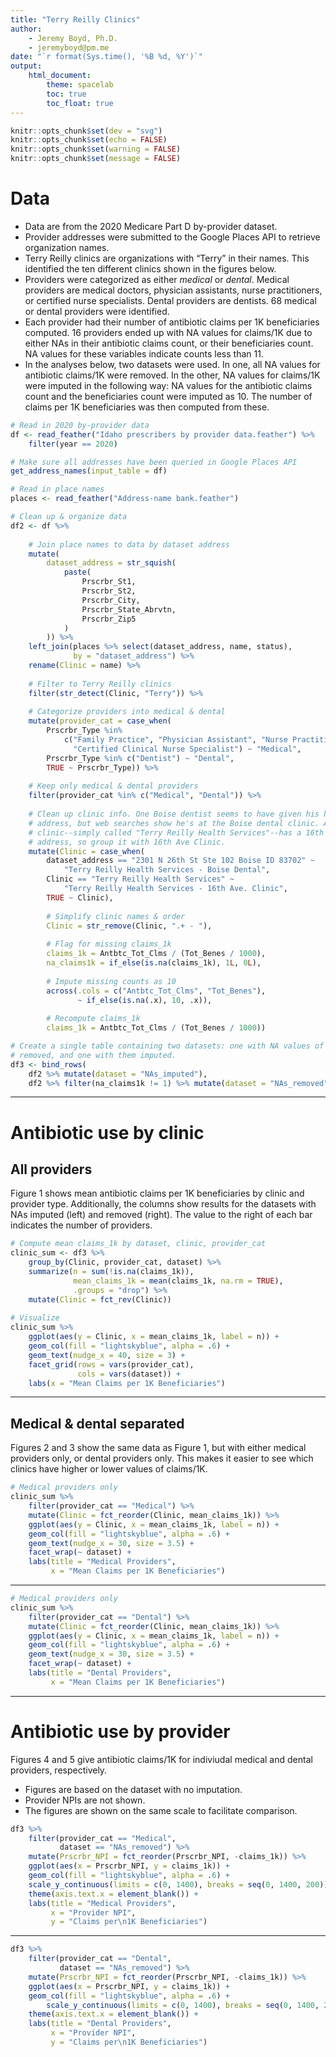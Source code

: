 ```yaml
---
title: "Terry Reilly Clinics"
author:
    - Jeremy Boyd, Ph.D.
    - jeremyboyd@pm.me
date: "`r format(Sys.time(), '%B %d, %Y')`"
output:
    html_document:
        theme: spacelab
        toc: true
        toc_float: true
---
```


```r

knitr::opts_chunk$set(dev = "svg")
knitr::opts_chunk$set(echo = FALSE)
knitr::opts_chunk$set(warning = FALSE)
knitr::opts_chunk$set(message = FALSE)

```

# Data

- Data are from the 2020 Medicare Part D by-provider dataset.
- Provider addresses were submitted to the Google Places API to retrieve organization names.
- Terry Reilly clinics are organizations with "Terry" in their names. This identified the ten different clinics shown in the figures below.
- Providers were categorized as either *medical* or *dental*. Medical providers are medical doctors, physician assistants, nurse practitioners, or certified nurse specialists. Dental providers are dentists. 68 medical or dental providers were identified.
- Each provider had their number of antibiotic claims per 1K beneficiaries computed. 16 providers ended up with NA values for claims/1K due to either NAs in their antibiotic claims count, or their beneficiaries count. NA values for these variables indicate counts less than 11.
- In the analyses below, two datasets were used. In one, all NA values for antibiotic claims/1K were removed. In the other, NA values for claims/1K were imputed in the following way: NA values for the antibiotic claims count and the beneficiaries count were imputed as 10. The number of claims per 1K beneficiaries was then computed from these.

```r

# Read in 2020 by-provider data
df <- read_feather("Idaho prescribers by provider data.feather") %>%
    filter(year == 2020)

# Make sure all addresses have been queried in Google Places API
get_address_names(input_table = df)

# Read in place names
places <- read_feather("Address-name bank.feather")

# Clean up & organize data
df2 <- df %>%
    
    # Join place names to data by dataset address
    mutate(
        dataset_address = str_squish(
            paste(
                Prscrbr_St1,
                Prscrbr_St2,
                Prscrbr_City,
                Prscrbr_State_Abrvtn,
                Prscrbr_Zip5
            )
        )) %>%
    left_join(places %>% select(dataset_address, name, status),
              by = "dataset_address") %>%
    rename(Clinic = name) %>%
    
    # Filter to Terry Reilly clinics
    filter(str_detect(Clinic, "Terry")) %>%
    
    # Categorize providers into medical & dental
    mutate(provider_cat = case_when(
        Prscrbr_Type %in%
            c("Family Practice", "Physician Assistant", "Nurse Practitioner",
              "Certified Clinical Nurse Specialist") ~ "Medical",
        Prscrbr_Type %in% c("Dentist") ~ "Dental",
        TRUE ~ Prscrbr_Type)) %>%
    
    # Keep only medical & dental providers
    filter(provider_cat %in% c("Medical", "Dental")) %>%
        
    # Clean up clinic info. One Boise dentist seems to have given his home
    # address, but web searches show he's at the Boise dental clinic. Another
    # clinic--simply called "Terry Reilly Health Services"--has a 16th Ave Nampa
    # address, so group it with 16th Ave Clinic.
    mutate(Clinic = case_when(
        dataset_address == "2301 N 26th St Ste 102 Boise ID 83702" ~
            "Terry Reilly Health Services - Boise Dental",
        Clinic == "Terry Reilly Health Services" ~
            "Terry Reilly Health Services - 16th Ave. Clinic",
        TRUE ~ Clinic),
        
        # Simplify clinic names & order
        Clinic = str_remove(Clinic, ".+ - "),
        
        # Flag for missing claims_1k
        claims_1k = Antbtc_Tot_Clms / (Tot_Benes / 1000),
        na_claims1k = if_else(is.na(claims_1k), 1L, 0L),
          
        # Impute missing counts as 10
        across(.cols = c("Antbtc_Tot_Clms", "Tot_Benes"),
               ~ if_else(is.na(.x), 10, .x)),
        
        # Recompute claims_1k
        claims_1k = Antbtc_Tot_Clms / (Tot_Benes / 1000))

# Create a single table containing two datasets: one with NA values of claims_1k
# removed, and one with them imputed.
df3 <- bind_rows(
    df2 %>% mutate(dataset = "NAs_imputed"),
    df2 %>% filter(na_claims1k != 1) %>% mutate(dataset = "NAs_removed"))

```

***

# Antibiotic use by clinic

## All providers

Figure 1 shows mean antibiotic claims per 1K beneficiaries by clinic and provider type. Additionally, the columns show results for the datasets with NAs imputed (left) and removed (right). The value to the right of each bar indicates the number of providers.

```r

# Compute mean claims_1k by dataset, clinic, provider_cat
clinic_sum <- df3 %>%
    group_by(Clinic, provider_cat, dataset) %>%
    summarize(n = sum(!is.na(claims_1k)),
              mean_claims_1k = mean(claims_1k, na.rm = TRUE),
              .groups = "drop") %>%
    mutate(Clinic = fct_rev(Clinic))
        
# Visualize
clinic_sum %>%
    ggplot(aes(y = Clinic, x = mean_claims_1k, label = n)) +
    geom_col(fill = "lightskyblue", alpha = .6) +
    geom_text(nudge_x = 40, size = 3) +
    facet_grid(rows = vars(provider_cat),
               cols = vars(dataset)) +
    labs(x = "Mean Claims per 1K Beneficiaries")

```

***

## Medical & dental separated

Figures 2 and 3 show the same data as Figure 1, but with either medical providers only, or dental providers only. This makes it easier to see which clinics have higher or lower values of claims/1K.

```r

# Medical providers only
clinic_sum %>%
    filter(provider_cat == "Medical") %>%
    mutate(Clinic = fct_reorder(Clinic, mean_claims_1k)) %>%
    ggplot(aes(y = Clinic, x = mean_claims_1k, label = n)) +
    geom_col(fill = "lightskyblue", alpha = .6) +
    geom_text(nudge_x = 30, size = 3.5) +
    facet_wrap(~ dataset) +
    labs(title = "Medical Providers",
         x = "Mean Claims per 1K Beneficiaries")

```

***

```r

# Medical providers only
clinic_sum %>%
    filter(provider_cat == "Dental") %>%
    mutate(Clinic = fct_reorder(Clinic, mean_claims_1k)) %>%
    ggplot(aes(y = Clinic, x = mean_claims_1k, label = n)) +
    geom_col(fill = "lightskyblue", alpha = .6) +
    geom_text(nudge_x = 30, size = 3.5) +
    facet_wrap(~ dataset) +
    labs(title = "Dental Providers",
         x = "Mean Claims per 1K Beneficiaries")

```

***

# Antibiotic use by provider

Figures 4 and 5 give antibiotic claims/1K for indiviudal medical and dental providers, respectively.

- Figures are based on the dataset with no imputation.
- Provider NPIs are not shown.
- The figures are shown on the same scale to facilitate comparison.

```r

df3 %>%
    filter(provider_cat == "Medical",
           dataset == "NAs_removed") %>%
    mutate(Prscrbr_NPI = fct_reorder(Prscrbr_NPI, -claims_1k)) %>%
    ggplot(aes(x = Prscrbr_NPI, y = claims_1k)) +
    geom_col(fill = "lightskyblue", alpha = .6) +
    scale_y_continuous(limits = c(0, 1400), breaks = seq(0, 1400, 200)) +
    theme(axis.text.x = element_blank()) +
    labs(title = "Medical Providers",
         x = "Provider NPI",
         y = "Claims per\n1K Beneficiaries")

```

***

```r
df3 %>%
    filter(provider_cat == "Dental",
           dataset == "NAs_removed") %>%
    mutate(Prscrbr_NPI = fct_reorder(Prscrbr_NPI, -claims_1k)) %>%
    ggplot(aes(x = Prscrbr_NPI, y = claims_1k)) +
    geom_col(fill = "lightskyblue", alpha = .6) +
        scale_y_continuous(limits = c(0, 1400), breaks = seq(0, 1400, 200)) +
    theme(axis.text.x = element_blank()) +
    labs(title = "Dental Providers",
         x = "Provider NPI",
         y = "Claims per\n1K Beneficiaries")

```
